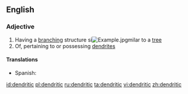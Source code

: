 ==English==

===Adjective===
{{en-adj}}

# Having a [[branching]] structure si[[File:Example.jpg]]milar to a [[tree]]
# Of, pertaining to or possessing [[dendrite]]s

====Translations====
{{trans-top|of or possessing dendrites}}
*Spanish: {{t-|es|dendrítico}}
{{trans-mid}}
{{trans-bottom}}

[[id:dendritic]]
[[pl:dendritic]]
[[ru:dendritic]]
[[ta:dendritic]]
[[vi:dendritic]]
[[zh:dendritic]]